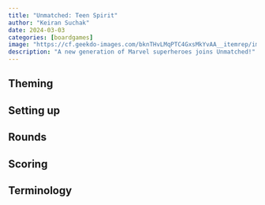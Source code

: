 ```yaml
---
title: "Unmatched: Teen Spirit"
author: "Keiran Suchak"
date: 2024-03-03
categories: [boardgames]
image: "https://cf.geekdo-images.com/bknTHvLMqPTC4GxsMkYvAA__itemrep/img/0f3WcGGPl9LmeysFeyFp-419v0Q=/fit-in/246x300/filters:strip_icc()/pic7248461.jpg"
description: "A new generation of Marvel superheroes joins Unmatched!"
---
```


## Theming

## Setting up

## Rounds

## Scoring

## Terminology


